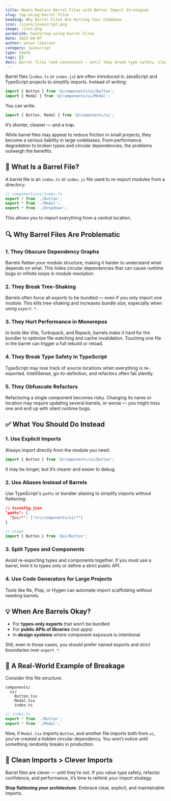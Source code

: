 ```yaml
---
title: Howto Replace Barrel Files with Better Import Strategies
slug: top-using-barrel-files
heading: Why Barrel Files Are Hurting Your Codebase
icon: /icons/javascript.png
image: /icon.png
permalink: howto/top-using-barrel-files
date: 2025-08-07
author: anton liberant
category: javascript
type: howto
tags: []
desc: Barrel files look convenient — until they break type safety, slow builds, and complicate refactors. Here's why you should stop using them now.
---
```


Barrel files (`index.ts` or `index.js`) are often introduced in JavaScript and TypeScript projects to simplify imports. Instead of writing:

```ts
import { Button } from '@/components/ui/Button';
import { Modal } from '@/components/ui/Modal';
```

You can write:

```ts
import { Button, Modal } from '@/components/ui';
```

It’s shorter, cleaner — and a trap.

While barrel files may appear to reduce friction in small projects, they become a serious liability in large codebases. From performance degradation to broken types and circular dependencies, the problems outweigh the benefits.

## 🚨 What Is a Barrel File?

A barrel file is an `index.ts` or `index.js` file used to re-export modules from a directory:

```ts
// components/ui/index.ts
export * from './Button';
export * from './Modal';
export * from './Dropdown';
```

This allows you to import everything from a central location.

## 🔍 Why Barrel Files Are Problematic

### 1. **They Obscure Dependency Graphs**

Barrels flatten your module structure, making it harder to understand what depends on what. This hides circular dependencies that can cause runtime bugs or infinite loops in module resolution.

### 2. **They Break Tree-Shaking**

Barrels often force all exports to be bundled — even if you only import one module. This kills tree-shaking and increases bundle size, especially when using `export *`.

### 3. **They Hurt Performance in Monorepos**

In tools like Vite, Turbopack, and Rspack, barrels make it hard for the bundler to optimize file watching and cache invalidation. Touching one file in the barrel can trigger a full rebuild or reload.

### 4. **They Break Type Safety in TypeScript**

TypeScript may lose track of source locations when everything is re-exported. IntelliSense, go-to-definition, and refactors often fail silently.

### 5. **They Obfuscate Refactors**

Refactoring a single component becomes risky. Changing its name or location may require updating several barrels, or worse — you might miss one and end up with silent runtime bugs.

## ✅ What You Should Do Instead

### 1. **Use Explicit Imports**

Always import directly from the module you need:

```ts
import { Button } from '@/components/ui/Button';
```

It may be longer, but it’s clearer and easier to debug.

### 2. **Use Aliases Instead of Barrels**

Use TypeScript's `paths` or bundler aliasing to simplify imports without flattening:

```json
// tsconfig.json
"paths": {
  "@ui/*": ["src/components/ui/*"]
}
```

```ts
// usage
import { Button } from '@ui/Button';
```

### 3. **Split Types and Components**

Avoid re-exporting types and components together. If you must use a barrel, limit it to types only or define a strict public API.

### 4. **Use Code Generators for Large Projects**

Tools like Nx, Plop, or Hygen can automate import scaffolding without needing barrels.

## 💡 When Are Barrels Okay?

- For **types-only exports** that won’t be bundled
- For **public APIs of libraries** (not apps)
- In **design systems** where component exposure is intentional

Still, even in those cases, you should prefer named exports and strict boundaries over `export *`.

## 🚫 A Real-World Example of Breakage

Consider this file structure:

```
components/
  ui/
    Button.tsx
    Modal.tsx
    index.ts
```

```ts
// index.ts
export * from './Button';
export * from './Modal';
```

Now, if `Modal.tsx` imports `Button`, and another file imports both from `ui`, you’ve created a hidden circular dependency. You won’t notice until something randomly breaks in production.

## 🧼 Clean Imports > Clever Imports

Barrel files are clever — until they’re not. If you value type safety, refactor confidence, and performance, it’s time to rethink your import strategy.

**Stop flattening your architecture.** Embrace clear, explicit, and maintainable imports.